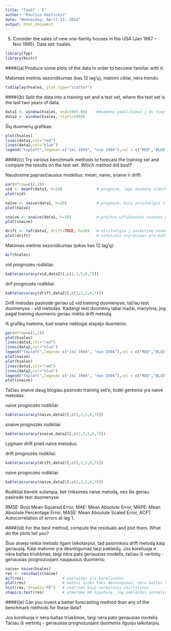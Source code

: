 ```yaml
---
title: "Task7 - 5"
author: "Paulius Kostickis"
date: "Wednesday, April 13, 2016"
output: html_document
---
```

5. Consider the sales of new one-family houses in the USA (Jan 1987 –
Nov 1995). Data set: hsales.


```r
library(fpp)
library(knitr)
```

####((a) Produce some plots of the data in order to become familiar with it.

Matomas metinis sezoniškumas (kas 12 lag'ų), matomi ciklai, nėra trendo.
```r
tsdisplay(hsales, plot.type="scatter")
```



####((b) Split the data into a training set and a test set, where the test set is the last two years of data.

```r
data1 <- window(hsales, end=1993.99)    #duomenų padalinimas į du time series 
data2 <- window(hsales, start=1994)
```

Šių duomenų grafikas:
```r
plot(hsales)
lines(data1,col="red")
lines(data2,col="blue")
legend("topleft",legend= c("iki 1994", "nuo 1994"),col = c("RED","BLUE"),lty=1)    
```

####((c) Try various benchmark methods to forecast the training set and compare the results on the test set. Which method did best?

Naudosime paprasčiausius modelius: mean, naive, snaive ir drift:
```r
par(mfrow=c(2,2))
vid <- meanf(data1, h=20)               # prognozė, lygi duomenų vidurkiui
plot(vid)

naive <- naive(data1, h=20)             # prognozė, kuri atsižvelgia tik į paskutinę duomenų reikšmę
plot(naive)

snaive <- snaive(data1, h=20)           # preitas užfiksuotas sezonas yra naudojamas prognozuoti ateitį
plot(snaive)

drift <- rwf(data1, drift=TRUE, h=20)   # atsižvelgia į paskutinę duomenų reikšmę ir prideda vidutinį svyravimą
plot(drift)                             # vidutinis svyravimas yra mažai nutolęs nuo 0, taigi beveik sutampa su naive prognoze
```

Matomas metinis sezoniškumas (pikas kas 12 lag'ų):
```r
Acf(hsales)       
```

vid prognozės rodikliai:
```r
kable(accuracy(vid,data2)[,c(2,3,5,6,7)])      
```

drif prognozės rodikliai:
```r
kable(accuracy(drift,data2)[,c(2,3,5,6,7)])
```

Drift metodas pasirodė geriau už vid training duomenyse, tačiau test duomenyse - vid metodas. Kadangi test duomenų labai mažai, manytina, jog pagal training duomenis geriau rinktis drift metodą.

Iš grafikų matome, kad snaive neblogai atspėjo duomenis:
```r
par(mfrow=c(1,2))
plot(hsales)
lines(data1,col="red")
lines(data2,col="blue")
legend("topleft",legend= c("iki 1994", "nuo 1994"),col = c("RED","BLUE"),lty=1)  
plot(naive)
plot(hsales)
lines(data1,col="red")
lines(data2,col="blue")
legend("topleft",legend= c("iki 1994", "nuo 1994"),col = c("RED","BLUE"),lty=1)  
plot(snaive)
```

Tačiau snaive daug blogiau pasirodo training set'e, todėl geresnis yra naive metodas.

naive prognozės rodikliai:
```r
kable(accuracy(naive,data2)[,c(2,3,5,6,7)])
```

snaive prognozės rodikliai:
```r
kable(accuracy(snaive,data2)[,c(2,3,5,6,7)])
```


Lyginam drift prieš naive metodus:

drift prognozės rodikliai:
```r
kable(accuracy(drift,data2)[,c(2,3,5,6,7)])      
```

naive prognozės rodikliai:
```r
kable(accuracy(naive,data2)[,c(2,3,5,6,7)])
```

Rodikliai beveik sutampa, bet rinksimes naive metodą, nes šis geriau pasirodė test duomenyse.

RMSE: Root Mean Squared Error, MAE: Mean Absolute Error, MAPE: Mean Absolute Percentage Error, MASE: Mean Absolute Scaled Error, ACF1: Autocorrelation of errors at lag 1.



####((d) For the best method, compute the residuals and plot them. What do the plots tell you?

Šiuo atveju reikia metodo ilgam laikotarpiui, tad pasirinksiu drift metodą kaip geriausią.
Kaip matome yra dėsningumas tarp paklaidų. Jos koreliuoja ir nėra baltas triukšmas, taigi nėra pats geriausias modelis, tačiau iš vertintų - geriausias prognozuojant naujausius duomenis: 

```r
naive= naive(hsales)
res <- residuals(naive)
Acf(res)                 # paklaidos yra koreliuotos
plot(res)                # matosi šioks toks dėsningumas, nėra baltas triukšmas
hist(res, breaks="FD")   # neatrodo kaip normalusis skirtstinys
shapiro.test(res)        # atmetame H0 hipotezę, jog paklaidos normaliosios. Paklaidos neturi normaliojo skirstinio

```



####((e) Can you invent a better forecasting method than any of the benchmark methods for these data?

Jos koreliuoja ir nėra baltas triukšmas, taigi nėra pats geriausias modelis. Tačiau iš vertintų - geriausias prognozuojant  duomenis ilguoju laikotarpiu. 
